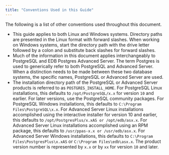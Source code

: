 ```yaml
---
title: "Conventions Used in this Guide"
---
```


<div id="conventions_used" class="registered_link"></div>

The following is a list of other conventions used throughout this document.

-   This guide applies to both Linux and Windows systems. Directory paths are presented in the Linux format with forward slashes. When working on Windows systems, start the directory path with the drive letter followed by a colon and substitute back slashes for forward slashes.
-   Much of the information in this document applies interchangeably to PostgreSQL and EDB Postgres Advanced Server. The term Postgres is used to generically refer to both PostgreSQL and Advanced Server. When a distinction needs to be made between these two database systems, the specific names, PostgreSQL or Advanced Server are used.
-   The installation directory path of the PostgreSQL or Advanced Server products is referred to as `POSTGRES_INSTALL_HOME`. For PostgreSQL Linux installations, this defaults to `/opt/PostgreSQL/x.x` for version `10` and earlier. For later versions, use the PostgreSQL community packages. For PostgreSQL Windows installations, this defaults to `C:\Program Files\PostgreSQL\x.x`. For Advanced Server Linux installations accomplished using the interactive installer for version 10 and earlier, this defaults to `/opt/PostgresPlus/x.xAS or /opt/edb/asx.x`. For Advanced Server Linux installations accomplished using an RPM package, this defaults to `/usr/ppas-x.x or /usr/edb/asx.x`. For Advanced Server Windows installations, this defaults to `C:\Program Files\PostgresPlus\x.xAS` or `C:\Program Files\edb\asx.x`. The product version number is represented by `x.x` or by `xx` for version `10` and later.
